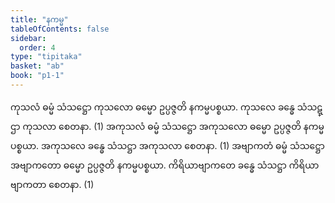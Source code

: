 ```yaml
---
title: "နကမ္မ"
tableOfContents: false
sidebar:
  order: 4
type: "tipitaka"
basket: "ab"
book: "p1-1"
---
```



<DynamicBreadcrumb />

<Division number="218" book="p1-1" e="ch" v="36" p="62">

<Paragraph number="718" book="p1-1">
ကုသလံ ဓမ္မံ သံသဋ္ဌော ကုသလော ဓမ္မော ဥပ္ပဇ္ဇတိ နကမ္မပစ္စယာ. ကုသလေ ခန္ဓေ သံသဋ္ဌာ ကုသလာ စေတနာ. (1)
</Paragraph>

<Paragraph number="719" book="p1-1">
အကုသလံ ဓမ္မံ သံသဋ္ဌော အကုသလော ဓမ္မော ဥပ္ပဇ္ဇတိ နကမ္မပစ္စယာ. အကုသလေ ခန္ဓေ သံသဋ္ဌာ အကုသလာ စေတနာ. (1)
</Paragraph>

<Paragraph number="720" book="p1-1">
အဗျာကတံ ဓမ္မံ သံသဋ္ဌော အဗျာကတော ဓမ္မော ဥပ္ပဇ္ဇတိ နကမ္မပစ္စယာ. ကိရိယာဗျာကတေ ခန္ဓေ သံသဋ္ဌာ ကိရိယာဗျာကတာ စေတနာ. (1)
</Paragraph>
</Division>